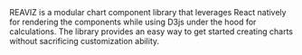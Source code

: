 

<Meta title="test" />

<div>
  REAVIZ is a modular chart component library that leverages React natively for rendering the components while
  using D3js under the hood for calculations. The library provides an easy way to get started creating
  charts without sacrificing customization ability.
</div>